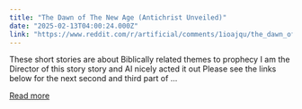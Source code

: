 ```yaml
---
title: "The Dawn of The New Age (Antichrist Unveiled)"
date: "2025-02-13T04:00:24.000Z"
link: "https://www.reddit.com/r/artificial/comments/1ioajqu/the_dawn_of_the_new_age_antichrist_unveiled/"
---
```


These short stories are about Biblically related themes to prophecy
 I am the Director of this story story and AI nicely acted it out
 Please see the links below for the next second and third part of ...

[Read more](https://www.reddit.com/r/artificial/comments/1ioajqu/the_dawn_of_the_new_age_antichrist_unveiled/)
